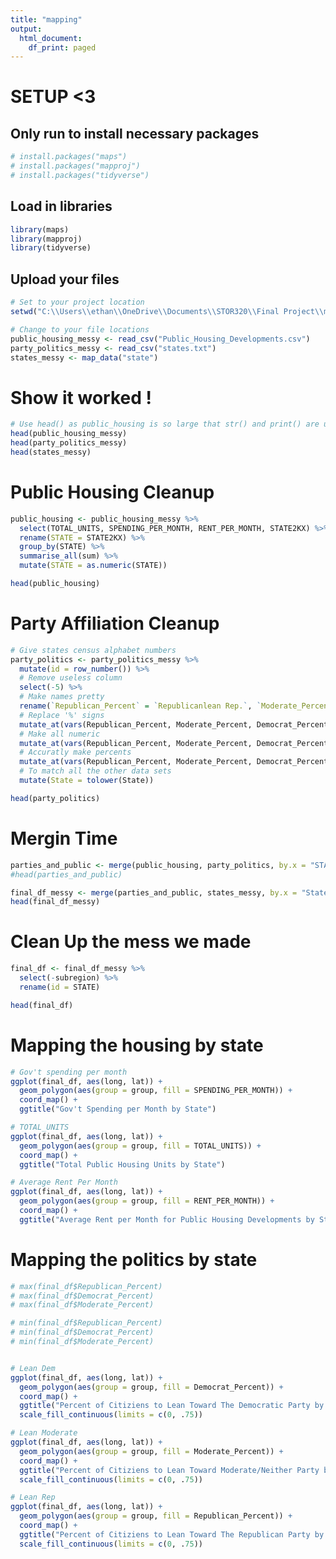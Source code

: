 ```yaml
---
title: "mapping"
output:
  html_document:
    df_print: paged
---
```


# SETUP <3
## Only run to install necessary packages
```r
# install.packages("maps")
# install.packages("mapproj")
# install.packages("tidyverse")
```
## Load in libraries
```r
library(maps)
library(mapproj)
library(tidyverse)
```

## Upload your files
```r
# Set to your project location
setwd("C:\\Users\\ethan\\OneDrive\\Documents\\STOR320\\Final Project\\messy_work")

# Change to your file locations
public_housing_messy <- read_csv("Public_Housing_Developments.csv")
party_politics_messy <- read_csv("states.txt")
states_messy <- map_data("state")
```

# Show it worked !
```r
# Use head() as public_housing is so large that str() and print() are ugly as hell
head(public_housing_messy)
head(party_politics_messy)
head(states_messy)
```

# Public Housing Cleanup
```r
public_housing <- public_housing_messy %>%
  select(TOTAL_UNITS, SPENDING_PER_MONTH, RENT_PER_MONTH, STATE2KX) %>%
  rename(STATE = STATE2KX) %>%
  group_by(STATE) %>%
  summarise_all(sum) %>%
  mutate(STATE = as.numeric(STATE))

head(public_housing)
```

# Party Affiliation Cleanup
```r
# Give states census alphabet numbers
party_politics <- party_politics_messy %>%
  mutate(id = row_number()) %>%
  # Remove useless column
  select(-5) %>%
  # Make names pretty
  rename(`Republican_Percent` = `Republicanlean Rep.`, `Moderate_Percent`=`No lean`, `Democrat_Percent` = `Democratlean Dem.`) %>%
  # Replace '%' signs
  mutate_at(vars(Republican_Percent, Moderate_Percent, Democrat_Percent), ~ gsub("%", "", .)) %>%
  # Make all numeric
  mutate_at(vars(Republican_Percent, Moderate_Percent, Democrat_Percent), as.numeric) %>%
  # Accuratly make percents
  mutate_at(vars(Republican_Percent, Moderate_Percent, Democrat_Percent), ~ ./100) %>%
  # To match all the other data sets
  mutate(State = tolower(State))

head(party_politics)
```

# Mergin Time
```r
parties_and_public <- merge(public_housing, party_politics, by.x = "STATE", by.y = "id", all = TRUE, na.rm=FALSE)
#head(parties_and_public)

final_df_messy <- merge(parties_and_public, states_messy, by.x = "State", by.y = "region")
head(final_df_messy)
```

# Clean Up the mess we made
```r
final_df <- final_df_messy %>%
  select(-subregion) %>%
  rename(id = STATE)

head(final_df)
```


# Mapping the housing by state
```r
# Gov't spending per month
ggplot(final_df, aes(long, lat)) + 
  geom_polygon(aes(group = group, fill = SPENDING_PER_MONTH)) + 
  coord_map() +
  ggtitle("Gov't Spending per Month by State")

# TOTAL_UNITS
ggplot(final_df, aes(long, lat)) + 
  geom_polygon(aes(group = group, fill = TOTAL_UNITS)) + 
  coord_map() +
  ggtitle("Total Public Housing Units by State")

# Average Rent Per Month
ggplot(final_df, aes(long, lat)) + 
  geom_polygon(aes(group = group, fill = RENT_PER_MONTH)) + 
  coord_map() +
  ggtitle("Average Rent per Month for Public Housing Developments by State")
```

# Mapping the politics by state
```r
# max(final_df$Republican_Percent)
# max(final_df$Democrat_Percent)
# max(final_df$Moderate_Percent)

# min(final_df$Republican_Percent)
# min(final_df$Democrat_Percent)
# min(final_df$Moderate_Percent)


# Lean Dem
ggplot(final_df, aes(long, lat)) + 
  geom_polygon(aes(group = group, fill = Democrat_Percent)) + 
  coord_map() +
  ggtitle("Percent of Citiziens to Lean Toward The Democratic Party by State") +
  scale_fill_continuous(limits = c(0, .75))

# Lean Moderate
ggplot(final_df, aes(long, lat)) + 
  geom_polygon(aes(group = group, fill = Moderate_Percent)) + 
  coord_map() +
  ggtitle("Percent of Citiziens to Lean Toward Moderate/Neither Party by State") +
  scale_fill_continuous(limits = c(0, .75))

# Lean Rep
ggplot(final_df, aes(long, lat)) + 
  geom_polygon(aes(group = group, fill = Republican_Percent)) + 
  coord_map() +
  ggtitle("Percent of Citiziens to Lean Toward The Republican Party by State") +
  scale_fill_continuous(limits = c(0, .75))
```

